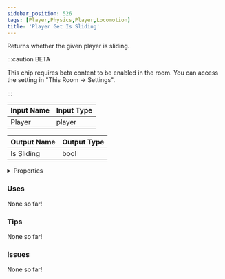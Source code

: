 ```yaml
---
sidebar_position: 526
tags: [Player,Physics,Player,Locomotion]
title: 'Player Get Is Sliding'
---
```


Returns whether the given player is sliding.

:::caution BETA

This chip requires beta content to be enabled in the room. You can access the setting in "This Room -> Settings".

:::




<EsbSvg />

| Input Name | Input Type |
|-----------|-----------|
| Player | player |

| Output Name | Output Type |
|-----------|-----------|
| Is Sliding | bool |


<details>
  <summary>Properties</summary>
  <div>
    <div>
    <table>
      <thead>
        <tr>
          <th>Is beta required?</th>
          <th>✅</th>
        </tr>
        <tr>
          <th>Is this chip a trolling risk?</th>
          <th>❌</th>
        </tr>
        <tr>
          <th>Is this chip a role assignment risk?</th>
          <th>❌</th>
        </tr>
        <tr>
          <th>Chip UUID</th>
          <th>a6bf14e7-5f67-415e-b1c0-67adc223b01e</th>
        </tr>
      </thead>
    </table>
    </div>
  </div>
</details>

### Uses

None so far!

### Tips

None so far!

### Issues

None so far!